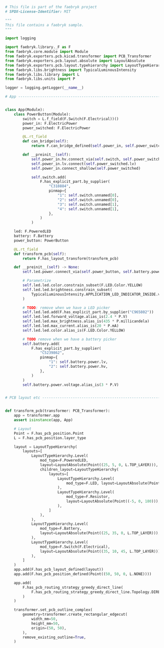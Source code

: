 
```python
# This file is part of the faebryk project
# SPDX-License-Identifier: MIT

"""
This file contains a faebryk sample.
"""

import logging

import faebryk.library._F as F
from faebryk.core.module import Module
from faebryk.exporters.pcb.kicad.transformer import PCB_Transformer
from faebryk.exporters.pcb.layout.absolute import LayoutAbsolute
from faebryk.exporters.pcb.layout.typehierarchy import LayoutTypeHierarchy
from faebryk.libs.brightness import TypicalLuminousIntensity
from faebryk.libs.library import L
from faebryk.libs.units import P

logger = logging.getLogger(__name__)

# App --------------------------------------------------------------------------


class App(Module):
    class PowerButton(Module):
        switch = L.f_field(F.Switch(F.Electrical))()
        power_in: F.ElectricPower
        power_switched: F.ElectricPower

        @L.rt_field
        def can_bridge(self):
            return F.can_bridge_defined(self.power_in, self.power_switched)

        def __preinit__(self):
            self.power_in.hv.connect_via(self.switch, self.power_switched.hv)
            self.power_in.lv.connect(self.power_switched.lv)
            self.power_in.connect_shallow(self.power_switched)

            self.switch.add(
                F.has_explicit_part.by_supplier(
                    "C318884",
                    pinmap={
                        "1": self.switch.unnamed[0],
                        "2": self.switch.unnamed[0],
                        "3": self.switch.unnamed[1],
                        "4": self.switch.unnamed[1],
                    },
                )
            )

    led: F.PoweredLED
    battery: F.Battery
    power_button: PowerButton

    @L.rt_field
    def transform_pcb(self):
        return F.has_layout_transform(transform_pcb)

    def __preinit__(self) -> None:
        self.led.power.connect_via(self.power_button, self.battery.power)

        # Parametrize
        self.led.led.color.constrain_subset(F.LED.Color.YELLOW)
        self.led.led.brightness.constrain_subset(
            TypicalLuminousIntensity.APPLICATION_LED_INDICATOR_INSIDE.value
        )

        # TODO: remove when we have a LED picker
        self.led.led.add(F.has_explicit_part.by_supplier("C965802"))
        self.led.led.forward_voltage.alias_is(2.4 * P.V)
        self.led.led.max_brightness.alias_is(435 * P.millicandela)
        self.led.led.max_current.alias_is(20 * P.mA)
        self.led.led.color.alias_is(F.LED.Color.YELLOW)

        # TODO remove when we have a battery picker
        self.battery.add(
            F.has_explicit_part.by_supplier(
                "C5239862",
                pinmap={
                    "1": self.battery.power.lv,
                    "2": self.battery.power.hv,
                },
            )
        )
        self.battery.power.voltage.alias_is(3 * P.V)


# PCB layout etc ---------------------------------------------------------------


def transform_pcb(transformer: PCB_Transformer):
    app = transformer.app
    assert isinstance(app, App)

    # Layout
    Point = F.has_pcb_position.Point
    L = F.has_pcb_position.layer_type

    layout = LayoutTypeHierarchy(
        layouts=[
            LayoutTypeHierarchy.Level(
                mod_type=F.PoweredLED,
                layout=LayoutAbsolute(Point((25, 5, 0, L.TOP_LAYER))),
                children_layout=LayoutTypeHierarchy(
                    layouts=[
                        LayoutTypeHierarchy.Level(
                            mod_type=F.LED, layout=LayoutAbsolute(Point((0, 0)))
                        ),
                        LayoutTypeHierarchy.Level(
                            mod_type=F.Resistor,
                            layout=LayoutAbsolute(Point((-5, 0, 180))),
                        ),
                    ]
                ),
            ),
            LayoutTypeHierarchy.Level(
                mod_type=F.Battery,
                layout=LayoutAbsolute(Point((25, 35, 0, L.TOP_LAYER))),
            ),
            LayoutTypeHierarchy.Level(
                mod_type=F.Switch(F.Electrical),
                layout=LayoutAbsolute(Point((35, 10, 45, L.TOP_LAYER))),
            ),
        ]
    )
    app.add(F.has_pcb_layout_defined(layout))
    app.add(F.has_pcb_position_defined(Point((50, 50, 0, L.NONE))))

    app.add(
        F.has_pcb_routing_strategy_greedy_direct_line(
            F.has_pcb_routing_strategy_greedy_direct_line.Topology.DIRECT
        )
    )

    transformer.set_pcb_outline_complex(
        geometry=transformer.create_rectangular_edgecut(
            width_mm=50,
            height_mm=50,
            origin=(50, 50),
        ),
        remove_existing_outline=True,
    )

```
